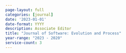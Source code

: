 ```yaml
---
page-layout: full
categories: [journal]
date: '2023-01-01'
date-format: YYYY
description: Associate Editor
title: "Journal of Software: Evolution and Process"
year-range: "2023 - 2020"
service-count: 3
---
```

